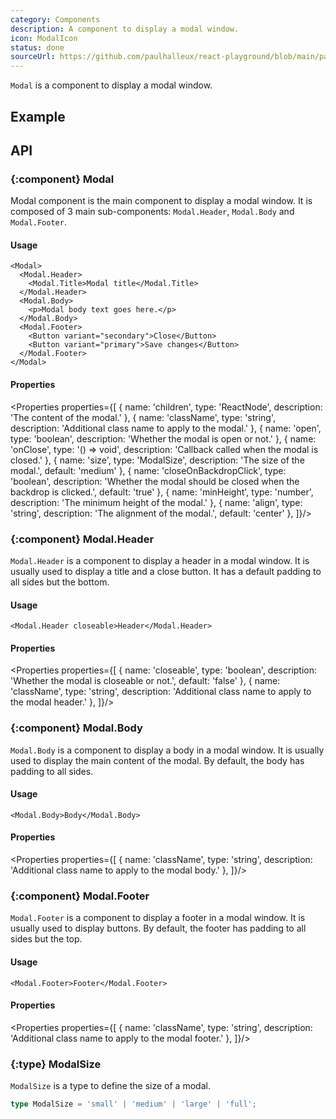 ```yaml
---
category: Components
description: A component to display a modal window.
icon: ModalIcon
status: done
sourceUrl: https://github.com/paulhalleux/react-playground/blob/main/packages/playground/src/components/Modal/Modal.tsx
---
```


`Modal` is a component to display a modal window.

## Example

<Example name="Modal" highlight="17-33" />

## API

### \{:component} Modal

Modal component is the main component to display a modal window. It is composed of 3 main sub-components: `Modal.Header`, `Modal.Body` and `Modal.Footer`.

#### Usage

```tsx
<Modal>
  <Modal.Header>
    <Modal.Title>Modal title</Modal.Title>
  </Modal.Header>
  <Modal.Body>
    <p>Modal body text goes here.</p>
  </Modal.Body>
  <Modal.Footer>
    <Button variant="secondary">Close</Button>
    <Button variant="primary">Save changes</Button>
  </Modal.Footer>
</Modal>
```

#### Properties

<Properties properties={[
  { name: 'children', type: 'ReactNode', description: 'The content of the modal.' },
  { name: 'className', type: 'string', description: 'Additional class name to apply to the modal.' },
  { name: 'open', type: 'boolean', description: 'Whether the modal is open or not.' },
  { name: 'onClose', type: '() => void', description: 'Callback called when the modal is closed.' },
  { name: 'size', type: 'ModalSize', description: 'The size of the modal.', default: 'medium' },
  { name: 'closeOnBackdropClick', type: 'boolean', description: 'Whether the modal should be closed when the backdrop is clicked.', default: 'true' },
  { name: 'minHeight', type: 'number', description: 'The minimum height of the modal.' },
  { name: 'align', type: 'string', description: 'The alignment of the modal.', default: 'center' },
]}/>

### \{:component} Modal.Header

`Modal.Header` is a component to display a header in a modal window. It is usually used to display a title and a close button.
It has a default padding to all sides but the bottom.

#### Usage

```tsx
<Modal.Header closeable>Header</Modal.Header>
```

#### Properties

<Properties properties={[
  { name: 'closeable', type: 'boolean', description: 'Whether the modal is closeable or not.', default: 'false' },
  { name: 'className', type: 'string', description: 'Additional class name to apply to the modal header.' },
]}/>

### \{:component} Modal.Body

`Modal.Body` is a component to display a body in a modal window. It is usually used to display the main content of the modal.
By default, the body has padding to all sides.

#### Usage

```tsx
<Modal.Body>Body</Modal.Body>
```

#### Properties

<Properties properties={[
  { name: 'className', type: 'string', description: 'Additional class name to apply to the modal body.' },
]}/>

### \{:component} Modal.Footer

`Modal.Footer` is a component to display a footer in a modal window. It is usually used to display buttons.
By default, the footer has padding to all sides but the top.

#### Usage

```tsx
<Modal.Footer>Footer</Modal.Footer>
```

#### Properties

<Properties properties={[
  { name: 'className', type: 'string', description: 'Additional class name to apply to the modal footer.' },
]}/>

### \{:type} ModalSize

`ModalSize` is a type to define the size of a modal.

```ts
type ModalSize = 'small' | 'medium' | 'large' | 'full';
```